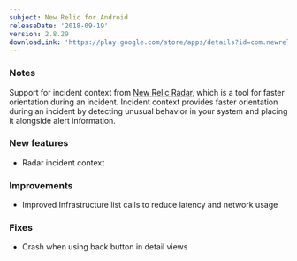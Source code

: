 ```yaml
---
subject: New Relic for Android
releaseDate: '2018-09-19'
version: 2.8.29
downloadLink: 'https://play.google.com/store/apps/details?id=com.newrelic.rpm'
---
```


### Notes

Support for incident context from [New Relic Radar](https://docs.newrelic.com/docs/radar/new-relic-radar/getting-started/introduction-radar), which is a tool for faster orientation during an incident. Incident context provides faster orientation during an incident by detecting unusual behavior in your system and placing it alongside alert information.

### New features

* Radar incident context

### Improvements

* Improved Infrastructure list calls to reduce latency and network usage

### Fixes

* Crash when using back button in detail views
